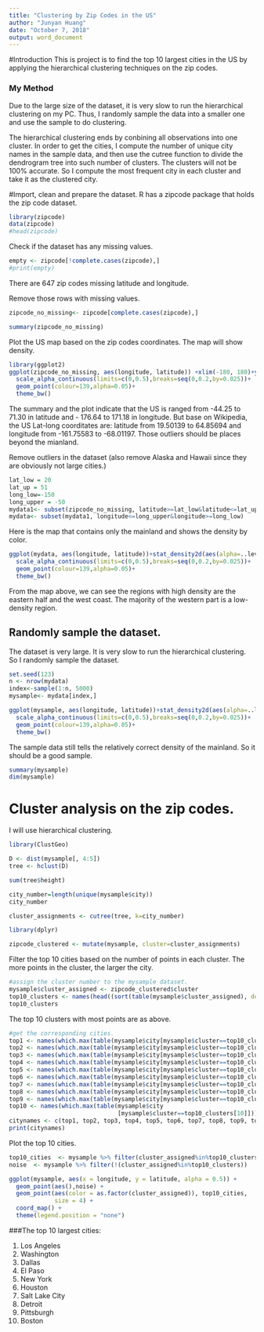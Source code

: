 ```yaml
---
title: "Clustering by Zip Codes in the US"
author: "Junyan Huang"
date: "October 7, 2018"
output: word_document
---
```


#Introduction
This is project is to find the top 10 largest cities in the US by applying the hierarchical clustering techniques on the zip codes.

### My Method
Due to the large size of the dataset, it is very slow to run the hierarchical clustering on my PC. Thus, I randomly sample the data into a smaller one and use the sample to do clustering. 

The hierarchical clustering ends by conbining all observations into one cluster. In order to get the cities, I compute the number of unique city names in the sample data, and then use the cutree function to divide the dendrogram tree into such number of clusters. The clusters will not be 100% accurate. So I compute the most frequent city in each cluster and take it as the clustered city.

#Import, clean and prepare the dataset.
R has a zipcode package that holds the zip code dataset.
```r
library(zipcode)
data(zipcode)
#head(zipcode)
```

Check if the dataset has any missing values.
```r
empty <- zipcode[!complete.cases(zipcode),]
#print(empty)
```
There are 647 zip codes missing latitude and longitude. 

Remove those rows with missing values.
```r
zipcode_no_missing<- zipcode[complete.cases(zipcode),]
```

```r
summary(zipcode_no_missing)
```

Plot the US map based on the zip codes coordinates. The map will show density.
```r
library(ggplot2)
ggplot(zipcode_no_missing, aes(longitude, latitude)) +xlim(-180, 180)+ylim(-45, 75)+stat_density2d(aes(alpha=..level..), geom="polygon") +
  scale_alpha_continuous(limits=c(0,0.5),breaks=seq(0,0.2,by=0.025))+
  geom_point(colour=139,alpha=0.05)+
  theme_bw()
```

The summary  and the plot indicate that the US is ranged from -44.25 to 71.30 in latitude and - 176.64 to 171.18 in longitude. But base on Wikipedia, the US Lat-long coorditates are: latitude from 19.50139 to 64.85694 and longitude from -161.75583 to -68.01197. Those outliers should be places beyond the mianland. 

Remove outliers in the dataset (also remove Alaska and Hawaii since they are obviously not large cities.)
```r
lat_low = 20
lat_up = 51
long_low=-150
long_upper = -50
mydata1<- subset(zipcode_no_missing, latitude>=lat_low&latitude<=lat_up)
mydata<- subset(mydata1, longitude<=long_upper&longitude>=long_low)
```

Here is the map that contains only the mainland and shows the density by color.
```r
ggplot(mydata, aes(longitude, latitude))+stat_density2d(aes(alpha=..level..), geom="polygon") +
  scale_alpha_continuous(limits=c(0,0.5),breaks=seq(0,0.2,by=0.025))+
  geom_point(colour=139,alpha=0.05)+
  theme_bw()
```

From the map above, we can see the regions with high density are the eastern half and the west coast. The majority of the western part is a low-density region.

## Randomly sample the dataset.
The dataset is very large. It is very slow to run the hierarchical clustering. So I randomly sample the dataset. 

```r
set.seed(123)
n <- nrow(mydata)
index<-sample(1:n, 5000)
mysample<- mydata[index,]
```

```r
ggplot(mysample, aes(longitude, latitude))+stat_density2d(aes(alpha=..level..), geom="polygon") +
  scale_alpha_continuous(limits=c(0,0.5),breaks=seq(0,0.2,by=0.025))+
  geom_point(colour=139,alpha=0.05)+
  theme_bw()
```

The sample data still tells the relatively correct density of the mainland. So it should be a good sample.


```r
summary(mysample)
dim(mysample)
```


# Cluster analysis on the zip codes.
I will use hierarchical clustering.

```r
library(ClustGeo)
```

```r
D <- dist(mysample[, 4:5])
tree <- hclust(D)
```

```r
sum(tree$height)
```

```r
city_number=length(unique(mysample$city))
city_number
```


```r
cluster_assignments <- cutree(tree, k=city_number)
```

```r
library(dplyr)
```


```r
zipcode_clustered <- mutate(mysample, cluster=cluster_assignments)
```

Filter the top 10 cities based on the number of points in each cluster. The more points in the cluster, the larger the city.
```r
#assign the cluster number to the mysample dataset.
mysample$cluster_assigned <- zipcode_clustered$cluster
top10_clusters <- names(head((sort(table(mysample$cluster_assigned), decreasing = TRUE)), 10))
top10_clusters
```

The top 10 clusters with most points are as above.

```r
#get the corresponding cities.
top1 <- names(which.max(table(mysample$city[mysample$cluster==top10_clusters[1]])))
top2 <- names(which.max(table(mysample$city[mysample$cluster==top10_clusters[2]])))
top3 <- names(which.max(table(mysample$city[mysample$cluster==top10_clusters[3]])))
top4 <- names(which.max(table(mysample$city[mysample$cluster==top10_clusters[4]])))
top5 <- names(which.max(table(mysample$city[mysample$cluster==top10_clusters[5]])))
top6 <- names(which.max(table(mysample$city[mysample$cluster==top10_clusters[6]])))
top7 <- names(which.max(table(mysample$city[mysample$cluster==top10_clusters[7]])))
top8 <- names(which.max(table(mysample$city[mysample$cluster==top10_clusters[8]])))
top9 <- names(which.max(table(mysample$city[mysample$cluster==top10_clusters[9]])))
top10 <- names(which.max(table(mysample$city
                               [mysample$cluster==top10_clusters[10]])))
citynames <- c(top1, top2, top3, top4, top5, top6, top7, top8, top9, top10)
print(citynames)

```

Plot the top 10 cities.
```r
top10_cities  <- mysample %>% filter(cluster_assigned%in%top10_clusters)
noise  <- mysample %>% filter(!(cluster_assigned%in%top10_clusters))

ggplot(mysample, aes(x = longitude, y = latitude, alpha = 0.5)) + 
  geom_point(aes(),noise) +
  geom_point(aes(color = as.factor(cluster_assigned)), top10_cities,
             size = 4) +
  coord_map() + 
  theme(legend.position = "none")

```

###The top 10 largest cities:

1. Los Angeles 
2. Washington 
3. Dallas 
4. El Paso
5. New York
6. Houston
7. Salt Lake City
8. Detroit
9. Pittsburgh
10. Boston




